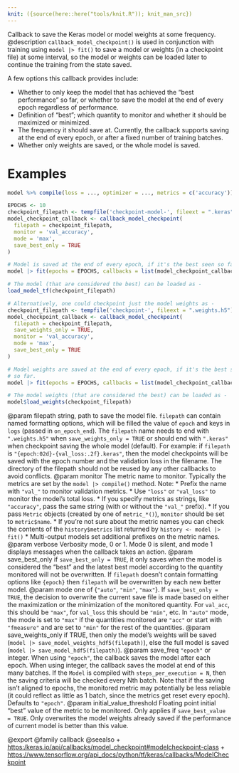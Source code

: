 ```yaml
---
knit: ({source(here::here("tools/knit.R")); knit_man_src})
---
```

Callback to save the Keras model or model weights at some frequency.
 @description
`callback_model_checkpoint()` is used in conjunction with training using
`model |> fit()` to save a model or weights (in a checkpoint file) at some
interval, so the model or weights can be loaded later to continue the
training from the state saved.

A few options this callback provides include:

- Whether to only keep the model that has achieved the "best performance" so
  far, or whether to save the model at the end of every epoch regardless of
  performance.
- Definition of "best"; which quantity to monitor and whether it should be
  maximized or minimized.
- The frequency it should save at. Currently, the callback supports saving
  at the end of every epoch, or after a fixed number of training batches.
- Whether only weights are saved, or the whole model is saved.

# Examples
```r
model %>% compile(loss = ..., optimizer = ..., metrics = c('accuracy'))

EPOCHS <- 10
checkpoint_filepath <- tempfile('checkpoint-model-', fileext = ".keras")
model_checkpoint_callback <- callback_model_checkpoint(
  filepath = checkpoint_filepath,
  monitor = 'val_accuracy',
  mode = 'max',
  save_best_only = TRUE
)

# Model is saved at the end of every epoch, if it's the best seen so far.
model |> fit(epochs = EPOCHS, callbacks = list(model_checkpoint_callback))

# The model (that are considered the best) can be loaded as -
load_model_tf(checkpoint_filepath)

# Alternatively, one could checkpoint just the model weights as -
checkpoint_filepath <- tempfile('checkpoint-', fileext = ".weights.h5")
model_checkpoint_callback <- callback_model_checkpoint(
  filepath = checkpoint_filepath,
  save_weights_only = TRUE,
  monitor = 'val_accuracy',
  mode = 'max',
  save_best_only = TRUE
)

# Model weights are saved at the end of every epoch, if it's the best seen
# so far.
model |> fit(epochs = EPOCHS, callbacks = list(model_checkpoint_callback))

# The model weights (that are considered the best) can be loaded as -
model$load_weights(checkpoint_filepath)
```

@param filepath string, path to save the model file.
    `filepath` can contain named formatting options,
    which will be filled the value of `epoch` and keys in `logs`
    (passed in `on_epoch_end`).
    The `filepath` name needs to end with `".weights.h5"` when
    `save_weights_only = TRUE` or should end with `".keras"` when
    checkpoint saving the whole model (default).
    For example:
    if `filepath` is `"{epoch:02d}-{val_loss:.2f}.keras"`, then the
    model checkpoints will be saved with the epoch number and the
    validation loss in the filename. The directory of the filepath
    should not be reused by any other callbacks to avoid conflicts.
@param monitor The metric name to monitor. Typically the metrics are set by
    the `model |> compile()` method. Note:
    * Prefix the name with `"val_"` to monitor validation metrics.
    * Use `"loss"` or `"val_loss"` to monitor the model's total loss.
    * If you specify metrics as strings, like `"accuracy"`, pass the
        same string (with or without the `"val_"` prefix).
    * If you pass `Metric` objects (created by one of `metric_*()`), `monitor` should be set to
        `metric$name`.
    * If you're not sure about the metric names you can check the
        contents of the `history$metrics` list returned by
        `history <- model |> fit()`
    * Multi-output models set additional prefixes on the metric names.
@param verbose Verbosity mode, 0 or 1. Mode 0 is silent, and mode 1
    displays messages when the callback takes an action.
@param save_best_only if `save_best_only = TRUE`, it only saves when the model
    is considered the "best" and the latest best model according to the
    quantity monitored will not be overwritten. If `filepath` doesn't
    contain formatting options like `{epoch}` then `filepath` will be
    overwritten by each new better model.
@param mode one of {`"auto"`, `"min"`, `"max"`}. If `save_best_only = TRUE`, the
    decision to overwrite the current save file is made based on either
    the maximization or the minimization of the monitored quantity.
    For `val_acc`, this should be `"max"`, for `val_loss` this should be
    `"min"`, etc. In `"auto"` mode, the mode is set to `"max"` if the
    quantities monitored are `"acc"` or start with `"fmeasure"` and are
    set to `"min"` for the rest of the quantities.
@param save_weights_only if TRUE, then only the model's weights will be saved
    (`model |> save_model_weights_hdf5(filepath)`), else the full model is saved
    (`model |> save_model_hdf5(filepath)`).
@param save_freq `"epoch"` or integer. When using `"epoch"`, the callback
    saves the model after each epoch. When using integer, the callback
    saves the model at end of this many batches. If the `Model` is
    compiled with `steps_per_execution = N`, then the saving criteria will
    be checked every Nth batch. Note that if the saving isn't aligned to
    epochs, the monitored metric may potentially be less reliable (it
    could reflect as little as 1 batch, since the metrics get reset
    every epoch). Defaults to `"epoch"`.
@param initial_value_threshold Floating point initial "best" value of the
    metric to be monitored. Only applies if `save_best_value = TRUE`. Only
    overwrites the model weights already saved if the performance of
    current model is better than this value.

@export
@family callback
@seealso
+ <https:/keras.io/api/callbacks/model_checkpoint#modelcheckpoint-class>
+ <https://www.tensorflow.org/api_docs/python/tf/keras/callbacks/ModelCheckpoint>
